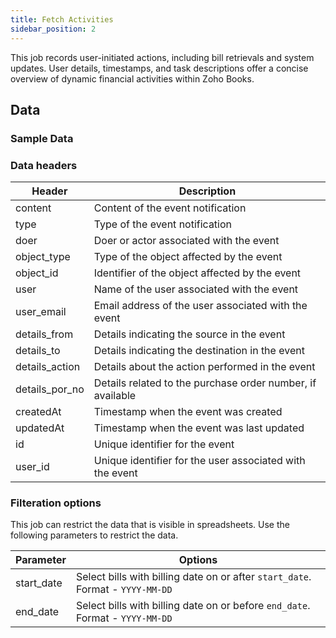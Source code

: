```yaml
---
title: Fetch Activities
sidebar_position: 2
---
```


This job records user-initiated actions, including bill retrievals and system updates. User details, timestamps, and task descriptions offer a concise overview of dynamic financial activities within Zoho Books.

<AddJob
  template="gsheet_simplepor_db_activities"
/>

## Data

### Sample Data

<Gsheet
  src="https://docs.google.com/spreadsheets/d/14xpjjn0KR9oWi4zoM7JEfvAuiwR5ybX_0dVTZxmmwRI/edit#gid=1483968825"
/>


### Data headers

| Header           | Description                                              |
|------------------|----------------------------------------------------------|
| content          | Content of the event notification                        |
| type             | Type of the event notification                           |
| doer             | Doer or actor associated with the event                  |
| object_type      | Type of the object affected by the event                  |
| object_id        | Identifier of the object affected by the event            |
| user             | Name of the user associated with the event                |
| user_email       | Email address of the user associated with the event      |
| details_from     | Details indicating the source in the event                |
| details_to       | Details indicating the destination in the event           |
| details_action   | Details about the action performed in the event           |
| details_por_no   | Details related to the purchase order number, if available|
| createdAt        | Timestamp when the event was created                     |
| updatedAt        | Timestamp when the event was last updated                |
| id               | Unique identifier for the event                          |
| user_id          | Unique identifier for the user associated with the event  |



### Filteration options

This job can restrict the data that is visible in spreadsheets. Use the following parameters to restrict the data.

| Parameter | Options |
|----|----|
| start_date | Select bills with billing date on or after `start_date`. Format - `YYYY-MM-DD` |
| end_date | Select bills with billing date on or before `end_date`. Format - `YYYY-MM-DD` |

<!---
## Others

### Similar jobs

Similar sort of data can be achieved by using get accounting transaction job and filtering it by invoice type. 

### Reports that use this job

Here are some of the report templates that use this job: 
-->